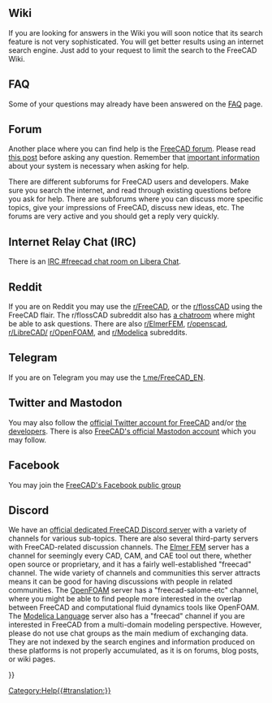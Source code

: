 <languages/>

==Wiki==

If you are looking for answers in the Wiki you will soon notice that its search feature is not very sophisticated. You will get better results using an internet search engine. Just add {{Value|site:wiki.freecad.org}} to your request to limit the search to the FreeCAD Wiki.

==FAQ==

Some of your questions may already have been answered on the [[Frequently_asked_questions|FAQ]] page.

==Forum==

Another place where you can find help is the [https://forum.freecad.org/viewforum.php?f=3 FreeCAD forum]. Please read [https://forum.freecad.org/viewtopic.php?f=3&t=2264 this post] before asking any question. Remember that [[Important information|important information]] about your system is necessary when asking for help.

There are different subforums for FreeCAD users and developers. Make sure you search the internet, and read through existing questions before you ask for help. There are subforums where you can discuss more specific topics, give your impressions of FreeCAD, discuss new ideas, etc. The forums are very active and you should get a reply very quickly.

==Internet Relay Chat (IRC)==

There is an [https://web.libera.chat/#freecad IRC #freecad chat room on Libera Chat].

==Reddit==

If you are on Reddit you may use the [https://www.reddit.com/r/FreeCAD/ r/FreeCAD], or the [https://www.reddit.com/r/flossCAD/ r/flossCAD] using the FreeCAD flair. The r/flossCAD subreddit also has [https://s.reddit.com/channel/300896_dfacaa912e069e3d3f7e55e5cedfb25483d8d68a a chatroom] where might be able to ask questions. There are also [https://www.reddit.com/r/ElmerFEM/ r/ElmerFEM], [https://www.reddit.com/r/openscad/ r/openscad], [https://www.reddit.com/r/LibreCAD/ r/LibreCAD/] [https://www.reddit.com/r/OpenFOAM/ r/OpenFOAM], and [https://www.reddit.com/r/Modelica/ r/Modelica] subreddits.

==Telegram==

If you are on Telegram you may use the [https://t.me/FreeCAD_EN t.me/FreeCAD_EN].

==Twitter and Mastodon==

You may also follow the [https://twitter.com/FreeCADNews official Twitter account for FreeCAD] and/or [https://twitter.com/fsfarimani/lists/freecad the developers]. There is also [https://fosstodon.org/@FreeCAD FreeCAD's official Mastodon account] which you may follow. 

==Facebook==

You may join the [https://www.facebook.com/groups/416491481766626 FreeCAD's Facebook public group]

==Discord==

We have an [https://discord.gg/w2cTKGzccC official dedicated FreeCAD Discord server] with a variety of channels for various sub-topics. There are also several third-party servers with FreeCAD-related discussion channels. The [https://discordapp.com/invite/NeZEBZn Elmer FEM] server has a channel for seemingly every CAD, CAM, and CAE tool out there, whether open source or proprietary, and it has a fairly well-established "freecad" channel. The wide variety of channels and communities this server attracts means it can be good for having discussions with people in related communities. The [https://discordapp.com/invite/P9p9eHn OpenFOAM] server has a "freecad-salome-etc" channel, where you might be able to find people more interested in the overlap between FreeCAD and computational fluid dynamics tools like OpenFOAM. The [https://discordapp.com/invite/bp2yeYU Modelica Language] server also has a "freecad" channel if you are interested in FreeCAD from a multi-domain modeling perspective. However, please do not use chat groups as the main medium of exchanging data. They are not indexed by the search engines and information produced on these platforms is not properly accumulated, as it is on forums, blog posts, or wiki pages.


{{Userdocnavi{{#translation:}}}}
[[Category:Help{{#translation:}}]]
{{clear}}